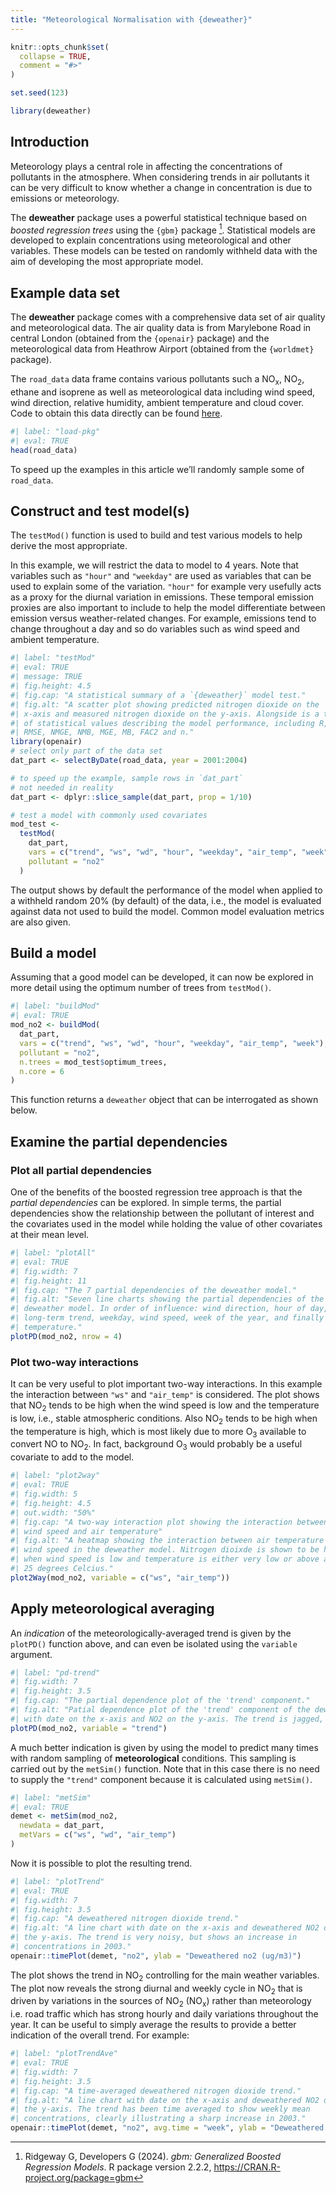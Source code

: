 ```yaml
---
title: "Meteorological Normalisation with {deweather}"
---
```


```r
knitr::opts_chunk$set(
  collapse = TRUE,
  comment = "#>"
)

set.seed(123)
```

```r
library(deweather)
```

## Introduction

Meteorology plays a central role in affecting the concentrations of pollutants in the atmosphere. When considering trends in air pollutants it can be very difficult to know whether a change in concentration is due to emissions or meteorology.

The **deweather** package uses a powerful statistical technique based on *boosted regression trees* using the `{gbm}` package ^[Ridgeway G, Developers G (2024). _gbm: Generalized Boosted Regression Models_. R package version 2.2.2, <https://CRAN.R-project.org/package=gbm>]. Statistical models are developed to explain concentrations using meteorological and other variables. These models can be tested on randomly withheld data with the aim of developing the most appropriate model.

## Example data set

The **deweather** package comes with a comprehensive data set of air quality and meteorological data. The air quality data is from Marylebone Road in central London (obtained from the `{openair}` package) and the meteorological data from Heathrow Airport (obtained from the `{worldmet}` package).

The `road_data` data frame contains various pollutants such a NO~x~, NO~2~, ethane and isoprene as well as meteorological data including wind speed, wind direction, relative humidity, ambient temperature and cloud cover. Code to obtain this data directly can be found [here](https://github.com/davidcarslaw/deweather/blob/master/data-raw/road_data.R).

```r
#| label: "load-pkg"
#| eval: TRUE
head(road_data)
```

To speed up the examples in this article we'll randomly sample some of `road_data`.

## Construct and test model(s)

The `testMod()` function is used to build and test various models to help derive the most appropriate.

In this example, we will restrict the data to model to 4 years. Note that variables such as `"hour"` and `"weekday"` are used as variables that can be used to explain some of the variation. `"hour"` for example very usefully acts as a proxy for the diurnal variation in emissions. These temporal emission proxies are also important to include to help the model differentiate between emission versus weather-related changes. For example, emissions tend to change throughout a day and so do variables such as wind speed and ambient temperature.

```r
#| label: "testMod"
#| eval: TRUE
#| message: TRUE
#| fig.height: 4.5
#| fig.cap: "A statistical summary of a `{deweather}` model test."
#| fig.alt: "A scatter plot showing predicted nitrogen dioxide on the
#| x-axis and measured nitrogen dioxide on the y-axis. Alongside is a table
#| of statistical values describing the model performance, including R,
#| RMSE, NMGE, NMB, MGE, MB, FAC2 and n."
library(openair)
# select only part of the data set
dat_part <- selectByDate(road_data, year = 2001:2004)

# to speed up the example, sample rows in `dat_part`
# not needed in reality
dat_part <- dplyr::slice_sample(dat_part, prop = 1/10)

# test a model with commonly used covariates
mod_test <-
  testMod(
    dat_part,
    vars = c("trend", "ws", "wd", "hour", "weekday", "air_temp", "week"),
    pollutant = "no2"
  )
```

The output shows by default the performance of the model when applied to a withheld random 20% (by default) of the data, i.e., the model is evaluated against data not used to build the model. Common model evaluation metrics are also given.

## Build a model

Assuming that a good model can be developed, it can now be explored in more detail using the optimum number of trees from `testMod()`.

```r
#| label: "buildMod"
#| eval: TRUE
mod_no2 <- buildMod(
  dat_part,
  vars = c("trend", "ws", "wd", "hour", "weekday", "air_temp", "week"),
  pollutant = "no2",
  n.trees = mod_test$optimum_trees, 
  n.core = 6
)
```

This function returns a `deweather` object that can be interrogated as shown below.

## Examine the partial dependencies

### Plot all partial dependencies

One of the benefits of the boosted regression tree approach is that the *partial dependencies* can be explored. In simple terms, the partial dependencies show the relationship between the pollutant of interest and the covariates used in the model while holding the value of other covariates at their mean level.

```r
#| label: "plotAll"
#| eval: TRUE
#| fig.width: 7
#| fig.height: 11
#| fig.cap: "The 7 partial dependencies of the deweather model."
#| fig.alt: "Seven line charts showing the partial dependencies of the
#| deweather model. In order of influence: wind direction, hour of day,
#| long-term trend, weekday, wind speed, week of the year, and finally air
#| temperature."
plotPD(mod_no2, nrow = 4)
```

### Plot two-way interactions

It can be very useful to plot important two-way interactions. In this example the interaction between `"ws"` and `"air_temp"` is considered. The plot shows that NO~2~ tends to be high when the wind speed is low and the temperature is low, i.e., stable atmospheric conditions. Also NO~2~ tends to be high when the temperature is high, which is most likely due to more O~3~ available to convert NO to NO~2~. In fact, background O~3~ would probably be a useful covariate to add to the model.

```r
#| label: "plot2way"
#| eval: TRUE
#| fig.width: 5
#| fig.height: 4.5
#| out.width: "50%"
#| fig.cap: "A two-way interaction plot showing the interaction between
#| wind speed and air temperature"
#| fig.alt: "A heatmap showing the interaction between air temperature and
#| wind speed in the deweather model. Nitrogen dioixde is shown to be high
#| when wind speed is low and temperature is either very low or above around
#| 25 degrees Celcius."
plot2Way(mod_no2, variable = c("ws", "air_temp"))
```

## Apply meteorological averaging

An *indication* of the meteorologically-averaged trend is given by the `plotPD()` function above, and can even be isolated using the `variable` argument. 

```r
#| label: "pd-trend"
#| fig.width: 7
#| fig.height: 3.5
#| fig.cap: "The partial dependence plot of the 'trend' component."
#| fig.alt: "Patial dependence plot of the 'trend' component of the deweather model 
#| with date on the x-axis and NO2 on the y-axis. The trend is jagged, but shows an increase in 2003."
plotPD(mod_no2, variable = "trend")
```

A much better indication is given by using the model to predict many times with random sampling of **meteorological** conditions. This sampling is carried out by the `metSim()` function. Note that in this case there is no need to supply the `"trend"` component because it is calculated using `metSim()`.

```r
#| label: "metSim"
#| eval: TRUE
demet <- metSim(mod_no2,
  newdata = dat_part,
  metVars = c("ws", "wd", "air_temp")
)
```

Now it is possible to plot the resulting trend.

```r
#| label: "plotTrend"
#| eval: TRUE
#| fig.width: 7
#| fig.height: 3.5
#| fig.cap: "A deweathered nitrogen dioxide trend."
#| fig.alt: "A line chart with date on the x-axis and deweathered NO2 on
#| the y-axis. The trend is very noisy, but shows an increase in
#| concentrations in 2003."
openair::timePlot(demet, "no2", ylab = "Deweathered no2 (ug/m3)")
```

The plot shows the trend in NO~2~ controlling for the main weather variables. The plot now reveals the strong diurnal and weekly cycle in NO~2~ that is driven by variations in the sources of NO~2~ (NO~x~) rather than meteorology i.e. road traffic which has strong hourly and daily variations throughout the year. It can be useful to simply average the results to provide a better indication of the overall trend. For example:

```r
#| label: "plotTrendAve"
#| eval: TRUE
#| fig.width: 7
#| fig.height: 3.5
#| fig.cap: "A time-averaged deweathered nitrogen dioxide trend."
#| fig.alt: "A line chart with date on the x-axis and deweathered NO2 on
#| the y-axis. The trend has been time averaged to show weekly mean
#| concentrations, clearly illustrating a sharp increase in 2003."
openair::timePlot(demet, "no2", avg.time = "week", ylab = "Deweathered no2 (ug/m3)")
```

